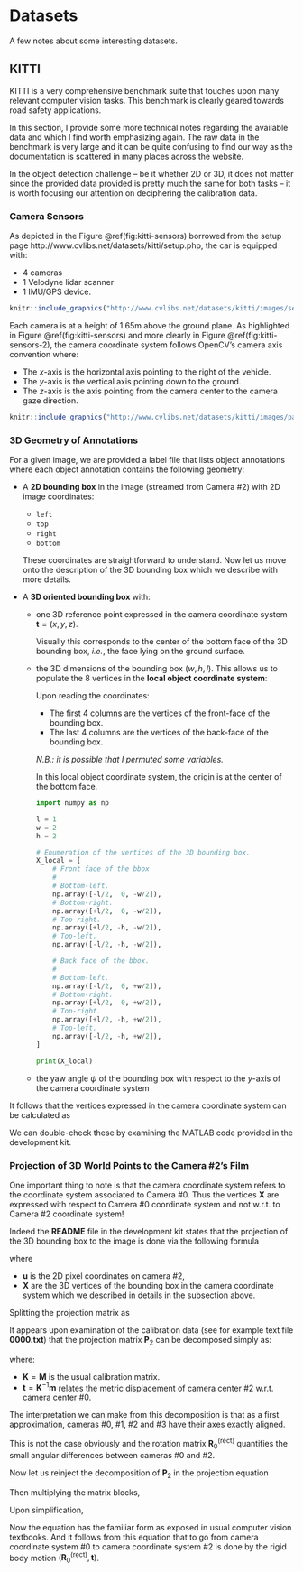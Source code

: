 # Datasets

A few notes about some interesting datasets.


## KITTI

KITTI is a very comprehensive benchmark suite that touches upon many relevant
computer vision tasks. This benchmark is clearly geared towards road safety
applications.

In this section, I provide some more technical notes regarding the available
data and which I find worth emphasizing again. The raw data in the benchmark is
very large and it can be quite confusing to find our way as the documentation is
scattered in many places across the website.

In the object detection challenge -- be it whether 2D or 3D, it does not matter
since the provided data provided is pretty much the same for both tasks -- it is
worth focusing our attention on deciphering the calibration data.

### Camera Sensors

As depicted in the Figure \@ref(fig:kitti-sensors) borrowed from the setup page
http://www.cvlibs.net/datasets/kitti/setup.php, the car is equipped with:

- 4 cameras
- 1 Velodyne lidar scanner
- 1 IMU/GPS device.

```r

knitr::include_graphics("http://www.cvlibs.net/datasets/kitti/images/setup_top_view.png")
```

Each camera is at a height of $1.65\text{m}$ above the ground plane.  As
highlighted in Figure \@ref(fig:kitti-sensors) and more clearly
in Figure \@ref(fig:kitti-sensors-2), the camera coordinate system follows OpenCV's camera
axis convention where:

- The $x$-axis is the horizontal axis pointing to the right of the vehicle.
- The $y$-axis is the vertical axis pointing down to the ground.
- The $z$-axis is the axis pointing from the camera center to the camera gaze direction.

```r

knitr::include_graphics("http://www.cvlibs.net/datasets/kitti/images/passat_sensors_920.png")
```

### 3D Geometry of Annotations

For a given image, we are provided a label file that lists object annotations
where each object annotation contains the following geometry:

- A __2D bounding box__ in the image (streamed from Camera #2) with 2D image
  coordinates:

  - `left`
  - `top`
  - `right`
  - `bottom`

  These coordinates are straightforward to understand. Now let us move onto the
  description of the 3D bounding box which we describe with more details.

- A __3D oriented bounding box__ with:

  - one 3D reference point expressed in the camera coordinate system
    $\mathbf{t} = (x, y, z)$.

    Visually this corresponds to the center of the bottom face of the 3D
    bounding box, *i.e.*, the face lying on the ground surface.

  - the 3D dimensions of the bounding box $(w, h, l)$. This allows us to
    populate the $8$ vertices in the **local object coordinate system**:

    \begin{equation}
       \mathbf{X}_l =
       \left[
       \begin{array}{r|r|r|r|r|r|r|r}
       -w/2 &  w/2  &  w/2 & -w/2 & -w/2 &  w/2  & w/2 & -w/2 \\
          0 &    0  &   -h &   -h &    0 &    0  &  -h &   -h \\
       -l/2 & -l/2  & -l/2 & -l/2 &  l/2 &  l/2  & l/2 &  l/2 \\
          1 &    1  &    1 &    1  &   1 &    1  &   1 &    1 \\
       \end{array}
       \right]
    \end{equation}

    Upon reading the coordinates:

    - The first 4 columns are the vertices of the front-face of the bounding
      box.
    - The last 4 columns are the vertices of the back-face of the bounding
      box.

    *N.B.: it is possible that I permuted some variables.*

    In this local object coordinate system, the origin is at the center of the
    bottom face.

    ```python
    import numpy as np

    l = 1
    w = 2
    h = 2

    # Enumeration of the vertices of the 3D bounding box.
    X_local = [
        # Front face of the bbox
        #
        # Bottom-left.
        np.array([-l/2,  0, -w/2]),
        # Bottom-right.
        np.array([+l/2,  0, -w/2]),
        # Top-right.
        np.array([+l/2, -h, -w/2]),
        # Top-left.
        np.array([-l/2, -h, -w/2]),

        # Back face of the bbox.
        #
        # Bottom-left.
        np.array([-l/2,  0, +w/2]),
        # Bottom-right.
        np.array([+l/2,  0, +w/2]),
        # Top-right.
        np.array([+l/2, -h, +w/2]),
        # Top-left.
        np.array([-l/2, -h, +w/2]),
    ]

    print(X_local)
    ```

  - the yaw angle $\psi$ of the bounding box with respect to the $y$-axis of the
    camera coordinate system

    \begin{equation}
      \mathbf{R}_\psi =
      \begin{bmatrix}
       \cos\psi &  0  & \sin\psi \\
              0 &  1  &        0 \\
      -\sin\psi &  0  & \cos\psi \\
      \end{bmatrix}
    \end{equation}

It follows that the vertices expressed in the camera coordinate system can be
calculated as

\begin{equation}
  \mathbf{X} =
  \begin{bmatrix}
  \mathbf{R}_\psi & \mathbf{t} \\
   \mathbf{0}_3^T &          1 \\
  \end{bmatrix}
  \mathbf{X}_l
\end{equation}

We can double-check these by examining the MATLAB code provided in the
development kit.


### Projection of 3D World Points to the Camera #2's Film

One important thing to note is that the camera coordinate system refers to the
coordinate system associated to Camera #0. Thus the vertices $\mathbf{X}$
are expressed with respect to Camera #0 coordinate system and not w.r.t. to
Camera #2 coordinate system!

Indeed the **README** file in the development kit states that the projection of
the 3D bounding box to the image is done via the following formula

\begin{equation}
  \mathbf{u} = \mathbf{P}_2
    \left[
      \begin{array}{c|c}
      \mathbf{R}_0^{(\text{rect})} & \mathbf{0}_3 \\
      \hline
                    \mathbf{0}_3^T &            1 \\
      \end{array}
    \right]
    \mathbf{X}
\end{equation}

where

- $\mathbf{u}$ is the 2D pixel coordinates on camera #2,
- $\mathbf{X}$ are the 3D vertices of the bounding box in
  the camera coordinate system which we described in details in the subsection
  above.

Splitting the projection matrix as

\begin{equation}
 \mathbf{P}_2 =
   \left[
   \begin{array}{c|c}
     \mathbf{M} & \mathbf{m}
   \end{array}
   \right]
\end{equation}

It appears upon examination of the calibration data (see for example text file
**0000.txt**) that the projection matrix $\mathbf{P}_2$ can be decomposed
simply as:

\begin{equation}
  \mathbf{P}_2 = \mathbf{K}
    \left[
    \begin{array}{c|c}
      \mathbf{I}_3 & \mathbf{t}
    \end{array}
    \right]
\end{equation}

where:

- $\mathbf{K} = \mathbf{M}$ is the usual calibration matrix.
- $\mathbf{t} = \mathbf{K}^{-1} \mathbf{m}$ relates the metric
  displacement of camera center #2 w.r.t. camera center #0.

The interpretation we can make from this decomposition is that as a first
approximation, cameras #0, #1, #2 and #3 have their axes exactly aligned.

This is not the case obviously and the rotation matrix
$\mathbf{R}_0^{(\text{rect})}$ quantifies the small angular differences between
cameras #0 and #2.

Now let us reinject the decomposition of $\mathbf{P}_2$ in the projection
equation

\begin{equation}
  \mathbf{u} = \mathbf{K}
    \left[
      \begin{array}{c|c}
      \mathbf{I}_3 & \mathbf{t} \\
      \end{array}
    \right]

    \left[
      \begin{array}{c|c}
      \mathbf{R}_0^{(\text{rect})} & \mathbf{0}_3 \\
      \hline
                    \mathbf{0}_3^T &            1 \\
      \end{array}
    \right]
    \mathbf{X} \\
\end{equation}

Then multiplying the matrix blocks,

\begin{equation}
  \mathbf{u} =
    \mathbf{K}

    \left[
      \begin{array}{c|c}
      \mathbf{I}_3\ \mathbf{R}_0^{(\text{rect})} + \mathbf{t}\ \mathbf{0}_3^T &
      \mathbf{I}_3\ \mathbf{0}_3 + \mathbf{t}\ 1  \\
      \end{array}
    \right]

    \mathbf{X} \\
\end{equation}

Upon simplification,

\begin{equation}
  \boxed{
    \mathbf{u} = \mathbf{K}
      \left[
        \begin{array}{c|c}
        \mathbf{R}_0^{(\text{rect})} & \mathbf{t} \\
        \end{array}
      \right]
      \mathbf{X}
  }.
\end{equation}

Now the equation has the familiar form as exposed in usual computer vision
textbooks. And it follows from this equation that to go from camera coordinate
system #0 to camera coordinate system #2 is done by the rigid body motion
$(\mathbf{R}_0^{(\text{rect})}, \mathbf{t})$.

